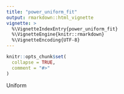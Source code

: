 ```yaml
---
title: "power_uniform_fit"
output: rmarkdown::html_vignette
vignette: >
  %\VignetteIndexEntry{power_uniform_fit}
  %\VignetteEngine{knitr::rmarkdown}
  %\VignetteEncoding{UTF-8}
---
```


```r
knitr::opts_chunk$set(
  collapse = TRUE,
  comment = "#>"
)
```


Uniform
